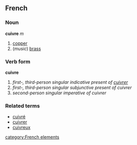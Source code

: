 ==French==
===Noun===
'''cuivre''' ''m''

# [[copper]]
# (''music'') [[brass]]

===Verb form===
'''cuivre'''

# ''first-, third-person singular indicative present of [[cuivrer]]''
# ''first-, third-person singular subjunctive present of cuivrer''
# ''second-person singular imperative of cuivrer''

===Related terms===
*[[cuivré]]
*[[cuivrer]]
*[[cuivreux]]

[[category:French elements]]